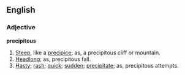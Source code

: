 ==English==

===Adjective===

'''precipitous'''

#[[Steep]], like a [[precipice]]; as, a precipitous cliff or mountain.
#[[Headlong]]; as, precipitous fall.
#[[Hasty]]; [[rash]]; [[quick]]; [[sudden]]; [[precipitate]]; as, precipitous attempts.

{{webster}}